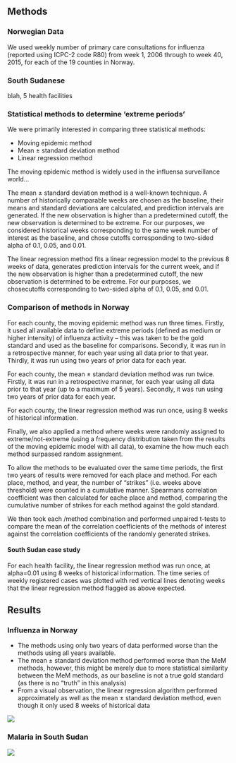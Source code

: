 ## Methods

### Norwegian Data

We used weekly number of primary care consultations for influenza (reported using ICPC-2 code R80) from week 1, 2006 through to week 40, 2015, for each of the 19 counties in Norway.


### South Sudanese 

blah, 5 health facilities

### Statistical methods to determine 'extreme periods'

We were primarily interested in comparing three statistical methods:

* Moving epidemic method
* Mean &pm; standard deviation method
* Linear regression method

The moving epidemic method is widely used in the influensa surveillance world...

The mean &pm; standard deviation method is a well-known technique. A number of historically comparable weeks are chosen as the baseline, their means and standard deviations are calculated, and prediction intervals are generated. If the new observation is higher than a predetermined cutoff, the new observation is determined to be extreme. For our purposes, we considered historical weeks corresponding to the same week number of interest as the baseline, and chose cutoffs corresponding to two-sided alpha of 0.1, 0.05, and 0.01.

The linear regression method fits a linear regression model to the previous 8 weeks of data, generates prediction intervals for the current week, and if the new observation is higher than a predetermined cutoff, the new observation is determined to be extreme. For our purposes, we chosecutoffs corresponding to two-sided alpha of 0.1, 0.05, and 0.01.

### Comparison of methods in Norway

For each county, the moving epidemic method was run three times. Firstly, it used all available data to define extreme periods (defined as medium or higher intensity) of influenza activity -- this was taken to be the gold standard and used as the baseline for comparisons. Secondly, it was run in a retrospective manner, for each year using all data prior to that year. Thirdly, it was run using two years of prior data for each year.

For each county, the mean &pm; standard deviation method was run twice. Firstly, it was run in a retrospective manner, for each year using all data prior to that year (up to a maximum of 5 years). Secondly, it was run using two years of prior data for each year.

For each county, the linear regression method was run once, using 8 weeks of historical information.

Finally, we also applied a method where weeks were randomly assigned to extreme/not-extreme (using a frequency distribution taken from the results of the moving epidemic model with all data), to examine the how much each method surpassed random assignment.

To allow the methods to be evaluated over the same time periods, the first two years of results were removed for each place and method. For each place, method, and year, the number of "strikes" (i.e. weeks above threshold) were counted in a cumulative manner. Spearmans correlation coefficient was then calculated for eache place and method, comparing the cumulative number of strikes for each method against the gold standard.

We then took each /method combination and performed unpaired t-tests to compare the mean of the correlation coefficients of the methods of interest against the correlation coefficients of the randomly generated strikes.

#### South Sudan case study

For each health facility, the linear regression method was run once, at alpha=0.01 using 8 weeks of historical information. The time series of weekly registered cases was plotted with red vertical lines denoting weeks that the linear regression method flagged as above expected.

## Results

### Influenza in Norway

* The methods using only two years of data performed worse than the methods using all years available.
* The mean &pm; standard deviation method performed worse than the MeM methods, however, this might be merely due to more statistical similarity between the MeM methods, as our baseline is not a true gold standard (as there is no "truth" in this analysis)
* From a visual observation, the linear regression algorithm performed approximately as well as the mean &pm; standard deviation method, even though it only used 8 weeks of historical data

![](results_final/correlation_norway_only.png)

### Malaria in South Sudan


![](results_final/sudan_weekly_cases.png)


